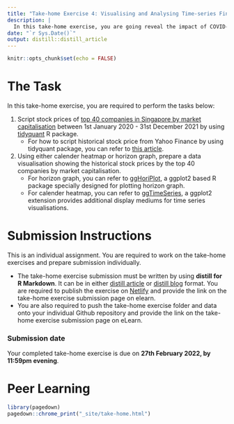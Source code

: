 ```yaml
---
title: "Take-home Exercise 4: Visualising and Analysing Time-series Financial Data"
description: |
  In this take-home exercise, you are going reveal the impact of COVID-19 on the stock prices of top 40 companies in Singapore by market capitalisation.
date: "`r Sys.Date()`"
output: distill::distill_article
---
```


```r
knitr::opts_chunk$set(echo = FALSE)
```

# The Task

In this take-home exercise, you are required to perform the tasks below:  

1.  Script stock prices of [top 40 companies in Singapore by market capitalisation](https://companiesmarketcap.com/singapore/largest-companies-in-singapore-by-market-cap/) between 1st January 2020 - 31st December 2021 by using [tidyquant](https://business-science.github.io/tidyquant/index.html) R package.  
    + For how to script historical stock price from Yahoo Finance by using tidyquant package, you can refer to [this article](https://giniceseah.netlify.app/posts/2021-06-18-scraping-of-financial-dataset/#tidyquant-package). 

2.  Using either calender heatmap or horizon graph, prepare a data visualisation showing the historical stock prices by the top 40 companies by market capitalisation.
    + For horizon graph, you can refer to [ggHoriPlot](https://rivasiker.github.io/ggHoriPlot/index.html), a ggplot2 based R package specially designed for plotting horizon graph.
    + For calender heatmap, you can refer to [ggTimeSeries](https://cran.r-project.org/web/packages/ggTimeSeries/index.html), a ggplot2 extension provides additional display mediums for time series visualisations.

# Submission Instructions 

This is an individual assignment. You are required to work on the take-home exercises and prepare submission individually. 

- The take-home exercise submission must be written by using **distill for R Markdown**.  It can be in either [distill article](https://distill.pub/guide/) or [distill blog ](https://rstudio.github.io/distill/blog.html) format. You are required to publish the exercise on [Netlify](https://www.netlify.com/) and provide the link on the take-home exercise submission page on elearn. 
- You are also required to push the take-home exercise folder and data onto your individual Github repository and provide the link on the take-home exercise submission page on eLearn.
 
### Submission date 
 
Your completed take-home exercise is due on **27th February 2022, by 11:59pm evening**.

# Peer Learning

   

```r
library(pagedown)
pagedown::chrome_print("_site/take-home.html")
```



















